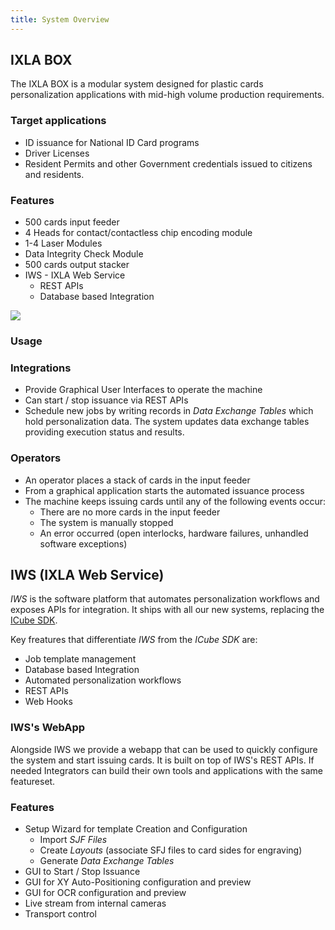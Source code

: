 ```yaml
---
title: System Overview
---
```


[icbue-sdk]:https://www.ixla.it/application-software/

## IXLA BOX 

The IXLA BOX is a modular system designed for plastic cards personalization applications with mid-high volume production requirements.

### Target applications 
- ID issuance for National ID Card programs
- Driver Licenses
- Resident Permits and other Government credentials issued to citizens and residents.

### Features
* 500 cards input feeder 
* 4 Heads for contact/contactless chip encoding module
* 1-4 Laser Modules 
* Data Integrity Check Module
* 500 cards output stacker
* IWS - IXLA Web Service
    - REST APIs 
    - Database based Integration



<div className={"svg-content-container"}>
    <div className={"flex-item"} style={{maxWidth:"80%"}}>
        <img src={imgBoxModules} />
    </div>
</div>

### Usage


<div className={"svg-content-container"}>
   <SystemSetup />
</div>

### Integrations

- Provide Graphical User Interfaces to operate the machine 
- Can start / stop issuance via REST APIs
- Schedule new jobs by writing records in *Data Exchange Tables* which hold personalization data. The system updates data exchange tables providing execution status and results. 

### Operators
- An operator places a stack of cards in the input feeder 
- From a graphical application starts the automated issuance process
- The machine keeps issuing cards until any of the following events occur:
    - There are no more cards in the input feeder 
    - The system is manually stopped
    - An error occurred (open interlocks, hardware failures, unhandled software exceptions)


## IWS (IXLA Web Service)

*IWS* is the software platform that automates personalization workflows and exposes APIs for integration. 
It ships with all our new systems, replacing the [ICube SDK][icbue-sdk].

Key freatures that differentiate *IWS* from the *ICube SDK* are: 

* Job template management
* Database based Integration
* Automated personalization workflows
* REST APIs
* Web Hooks


<div className={"svg-content-container"}>
    <OverView />
</div>

<!-- *IWS* sists between software integrations and the machine. 3rd party applications can provider personalization data through *Data Exchange Tables*, which are generated automatically when new *Job Templates* are created. -->

### IWS's WebApp

Alongside IWS we provide a webapp that can be used to quickly configure the system and start issuing cards. 
It is built on top of IWS's REST APIs. If needed Integrators can build their own tools and applications with the same featureset.

### Features
* Setup Wizard for template Creation and Configuration
    * Import *SJF Files*
    * Create *Layouts* (associate SFJ files to card sides for engraving)
    * Generate *Data Exchange Tables* 
* GUI to Start / Stop Issuance
* GUI for XY Auto-Positioning configuration and preview
* GUI for OCR configuration and preview
* Live stream from internal cameras
* Transport control

